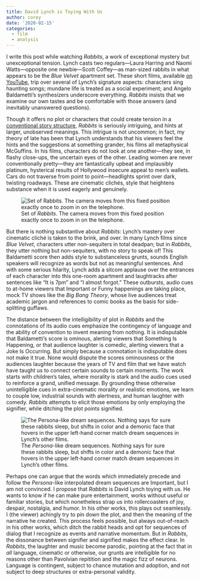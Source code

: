 ```yaml
---
title: David Lynch is Toying With Us
author: corey
date: '2020-02-15'
categories:
  - film
  - analysis
---
```


I write this post while watching *Rabbits*, a work of exceptional mystery but unexceptional tension.
Lynch casts two regulars---Laura Harring and Naomi Watts---opposite one newbie---Scott Coffey---as man-sized rabbits in what appears to be the *Blue Velvet* apartment set.
These short films, available [on YouTube](https://www.youtube.com/playlist?list=PLSSx9jvH6luUPl-bqfqaJ8z8vHDqlu5ji), trip over several of Lynch's signature aspects: characters sing haunting songs; mundane life is treated as a social experiment; and Angelo Baldametti's synthesizers underscore everything.
*Rabbits* insists that we examine our own tastes and be comfortable with those answers (and inevitably unanswered questions).

Though it offers no plot or characters that could create tension in a [conventional story structure](https://www.youtube.com/watch?v=j56WPBaiPYQ), *Rabbits* is seriously intriguing, and hints at larger, unobserved meanings.
This intrigue is not uncommon; in fact, my theory of late has been that Lynch understands that his viewers feel the hints and the suggestions at something grander, his films all metaphysical McGuffins.
In his films, characters do not look at one another---they see, in flashy close-ups, the uncertain eyes of the other.
Leading women are never conventionally pretty---they are fantastically upbeat and implausibly platinum, hysterical results of Hollywood insecure appeal to men's wallets.
Cars do not traverse from point to point---headlights sprint over dark, twisting roadways.
These are cinematic clichés, style that heightens substance when it is used eagerly and genuinely.

![Set of *Rabbits*. The camera moves from this fixed position exactly once to zoom in on the telephone.](https://media.npr.org/assets/img/2013/04/18/lynchrabbits1024_wide-81b3911888e86e687da1a0370b19cc026967ef0d.jpg)

But there is nothing substantive about *Rabbits*: Lynch's mastery over cinematic cliché is taken to the brink, and over.
In many Lynch films since *Blue Velvet*, characters utter non-sequiters in total deadpan; but in *Rabbits*, they utter nothing but non-sequiters, with no story to speak of!
This Baldametti score then adds style to substanceless grunts, sounds English speakers will recognize as words but not as meaningful sentences.
And with some serious hilarity, Lynch adds a sitcom applause over the entrances of each character into this one-room apartment and laughtracks after sentences like "It is 7pm" and "I almost forgot." 
These outbursts, audio cues to at-home viewers that Important or Funny happenings are taking place, mock TV shows like the *Big Bang Theory*, whose live audiences treat academic jargon and references to comic books as the basis for side-splitting guffaws.

The distance between the intelligibility of plot in *Rabbits* and the connotations of its audio cues emphasize the contingency of language and the ability of convention to invent meaning from nothing.
It is indisputable that Baldametti's score is ominous, alerting viewers that Something Is Happening, or that audience laughter is comedic, alerting viewers that a Joke Is Occurring.
But simply because a connotation is indisputable does not make it true.
None would dispute the scores ominousness or the audiences laughter because the years of TV and film that we have watch have taught us to connect certain sounds to certain moments.
The work starts with children's tales, where morality is stark and the audio cues used to reinforce a grand, unified message.
By grounding these otherwise unintelligible cues in extra-cinematic morality or realistic emotions, we learn to couple low, industrial sounds with alertness, and human laughter with comedy.
*Rabbits* attempts to elicit those emotions by only employing the signifier, while ditching the plot points signified.

![The *Persona*-like dream sequences. Nothing says for sure these rabbits sleep, but shifts in color and a demonic face that hovers in the upper left-hand corner match dream sequences in Lynch's other films.](https://i.ytimg.com/vi/NiOx5yJx-jc/maxresdefault.jpg)

Perhaps one can argue that the words which immediately precede and follow the *Persona*-like interpolated dream sequences are Important, but I am not convinced.
I propose that *Rabbits* is David Lynch toying with us.
He wants to know if he can make pure entertainment, works without useful or familiar stories, but which nonetheless strap us into rollercoasters of joy, despair, nostalgia, and humor.
In his other works, this plays out seamlessly.
I (the viewer) achingly try to pin down the plot, and then the meaning of the narrative he created.
This process feels possible, but always out-of-reach in his other works, which ditch the rabbit heads and opt for sequences of dialog that I recognize as events and narrative momentum.
But in *Rabbits*, the dissonance between signifier and signified makes the effect clear.
In *Rabbits*, the laughter and music become parodic, pointing at the fact that in *all* language, cinematic or otherwise, our grunts are intelligible for no reasons other than Pavolvian repitition and the magic fizz of neurons.
Language is contingent, subject to chance mutation and adoption, and not subject to deep structures or extra-personal validity.
